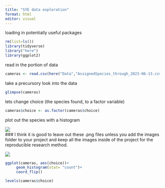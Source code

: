 ```yaml
---
title: "SYE data exploration"
format: html
editor: visual
---
```


loading in potentially useful packages

```r
rm(list=ls())
library(tidyverse)
library("here")
library(ggplot2)
```

read in the portion of data

```r
cameras <- read.csv(here("Data","AssignedSpecies_through_2023-06-13.csv"))
```

take a precursory look into the data

```r
glimpse(cameras)
```

lets change choice (the species found, to a factor variable)

```r
cameras$choice <- as.factor(cameras$choice)
```

plot out the species with a histogram

![](images/clipboard-335741901.png)\
\### I think it is good to leave out these .png files unless you add the images folder to your project and keep all the images inside of the project for the reproducible research method.

![](images/clipboard-335741901.png)

```r
ggplot(cameras, aes(choice))+
     geom_histogram(stat= "count")+
     coord_flip()
```

```r
levels(cameras$choice)
```
